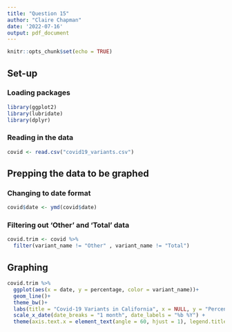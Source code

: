 ```yaml
---
title: "Question 15"
author: "Claire Chapman"
date: '2022-07-16'
output: pdf_document
---
```


```r
knitr::opts_chunk$set(echo = TRUE)
```

## Set-up
### Loading packages
```r
library(ggplot2)
library(lubridate)
library(dplyr)
```

### Reading in the data
```r
covid <- read.csv("covid19_variants.csv")
```

## Prepping the data to be graphed
### Changing to date format
```r
covid$date <- ymd(covid$date)
```

### Filtering out 'Other' and 'Total' data
```r
covid.trim <- covid %>% 
  filter(variant_name != "Other" , variant_name != "Total")
```



## Graphing
```r
covid.trim %>% 
  ggplot(aes(x = date, y = percentage, color = variant_name))+
  geom_line()+
  theme_bw()+
  labs(title = "Covid-19 Variants in California", x = NULL, y = "Percentage of sequenced specimens", caption = "Data Source: <https:://www.cdph.ca.gov/>")+
  scale_x_date(date_breaks = "1 month", date_labels = "%b %Y") +
  theme(axis.text.x = element_text(angle = 60, hjust = 1), legend.title = element_blank(), plot.caption = element_text(size = 8))
```

